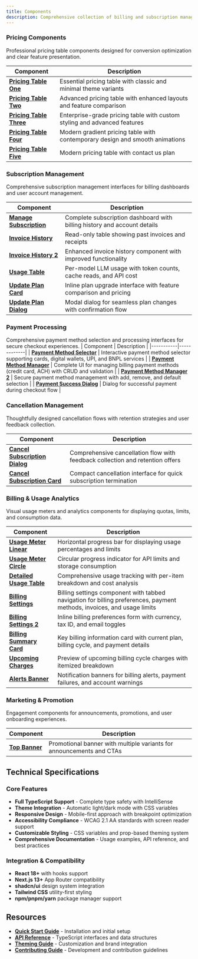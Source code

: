```yaml
---
title: Components
description: Comprehensive collection of billing and subscription management components with production-ready features.
---
```


### Pricing Components

Professional pricing table components designed for conversion optimization and clear feature presentation.

| Component                                                                     | Description                                                                  |
| ----------------------------------------------------------------------------- | ---------------------------------------------------------------------------- |
| **[Pricing Table One](/docs/components/pricing-table/pricing-table-one)**     | Essential pricing table with classic and minimal theme variants              |
| **[Pricing Table Two](/docs/components/pricing-table/pricing-table-two)**     | Advanced pricing table with enhanced layouts and feature comparison          |
| **[Pricing Table Three](/docs/components/pricing-table/pricing-table-three)** | Enterprise-grade pricing table with custom styling and advanced features     |
| **[Pricing Table Four](/docs/components/pricing-table/pricing-table-four)**   | Modern gradient pricing table with contemporary design and smooth animations |
| **[Pricing Table Five](/docs/components/pricing-table/pricing-table-five)**   | Modern pricing table with contact us plan                                    |

### Subscription Management

Comprehensive subscription management interfaces for billing dashboards and user account management.

| Component                                                                 | Description                                                              |
| ------------------------------------------------------------------------- | ------------------------------------------------------------------------ |
| **[Manage Subscription](/docs/components/manage-subscription)**           | Complete subscription dashboard with billing history and account details |
| **[Invoice History](/docs/components/invoice-history)**                   | Read-only table showing past invoices and receipts                       |
| **[Invoice History 2](/docs/components/invoice-history-2)**               | Enhanced invoice history component with improved functionality           |
| **[Usage Table](/docs/components/usage-table)**                           | Per-model LLM usage with token counts, cache reads, and API cost         |
| **[Update Plan Card](/docs/components/update-plan/update-plan-card)**     | Inline plan upgrade interface with feature comparison and pricing        |
| **[Update Plan Dialog](/docs/components/update-plan/update-plan-dialog)** | Modal dialog for seamless plan changes with confirmation flow            |

### Payment Processing

Comprehensive payment method selection and processing interfaces for secure checkout experiences.
| Component | Description |
|-----------|-------------|
| **[Payment Method Selector](/docs/components/payment-method-selector)** | Interactive payment method selector supporting cards, digital wallets, UPI, and BNPL services |
| **[Payment Method Manager](/docs/components/payment-method-manager)** | Complete UI for managing billing payment methods (credit card, ACH) with CRUD and validation |
| **[Payment Method Manager 2](/docs/components/payment-method-manager-2)** | Secure payment method management with add, remove, and default selection |
| **[Payment Success Dialog](/docs/components/payment-success-dialog)** | Dialog for successful payment during checkout flow |

### Cancellation Management

Thoughtfully designed cancellation flows with retention strategies and user feedback collection.

| Component                                                                                         | Description                                                                   |
| ------------------------------------------------------------------------------------------------- | ----------------------------------------------------------------------------- |
| **[Cancel Subscription Dialog](/docs/components/cancel-subscription/cancel-subscription-dialog)** | Comprehensive cancellation flow with feedback collection and retention offers |
| **[Cancel Subscription Card](/docs/components/cancel-subscription/cancel-subscription-card)**     | Compact cancellation interface for quick subscription termination             |

### Billing & Usage Analytics

Visual usage meters and analytics components for displaying quotas, limits, and consumption data.

| Component                                                                 | Description                                                                                                         |
| ------------------------------------------------------------------------- | ------------------------------------------------------------------------------------------------------------------- |
| **[Usage Meter Linear](/docs/components/usage-meter/usage-meter-linear)** | Horizontal progress bar for displaying usage percentages and limits                                                 |
| **[Usage Meter Circle](/docs/components/usage-meter/usage-meter-circle)** | Circular progress indicator for API limits and storage consumption                                                  |
| **[Detailed Usage Table](/docs/components/detailed-usage-table)**         | Comprehensive usage tracking with per-item breakdown and cost analysis                                              |
| **[Billing Settings](/docs/components/billing-settings)**                 | Billing settings component with tabbed navigation for billing preferences, payment methods, invoices, and usage limits |
| **[Billing Settings 2](/docs/components/billing-settings-2)**             | Inline billing preferences form with currency, tax ID, and email toggles                                            |
| **[Billing Summary Card](/docs/components/billing-summary-card)**         | Key billing information card with current plan, billing cycle, and payment details                                  |
| **[Upcoming Charges](/docs/components/upcoming-charges)**                 | Preview of upcoming billing cycle charges with itemized breakdown                                                   |
| **[Alerts Banner](/docs/components/alerts-banner)**                       | Notification banners for billing alerts, payment failures, and account warnings                                     |

### Marketing & Promotion

Engagement components for announcements, promotions, and user onboarding experiences.

| Component                                 | Description                                                          |
| ----------------------------------------- | -------------------------------------------------------------------- |
| **[Top Banner](/docs/components/banner)** | Promotional banner with multiple variants for announcements and CTAs |

## Technical Specifications

### Core Features

- **Full TypeScript Support** - Complete type safety with IntelliSense
- **Theme Integration** - Automatic light/dark mode with CSS variables
- **Responsive Design** - Mobile-first approach with breakpoint optimization
- **Accessibility Compliance** - WCAG 2.1 AA standards with screen reader support
- **Customizable Styling** - CSS variables and prop-based theming system
- **Comprehensive Documentation** - Usage examples, API reference, and best practices

### Integration & Compatibility

- **React 18+** with hooks support
- **Next.js 13+** App Router compatibility
- **shadcn/ui** design system integration
- **Tailwind CSS** utility-first styling
- **npm/pnpm/yarn** package manager support

## Resources

- **[Quick Start Guide](/docs/quick-start)** - Installation and initial setup
- **[API Reference](/docs/interfaces)** - TypeScript interfaces and data structures
- **[Theming Guide](/docs/theming)** - Customization and brand integration
- **[Contributing Guide](/docs/contribution-open-source)** - Development and contribution guidelines
